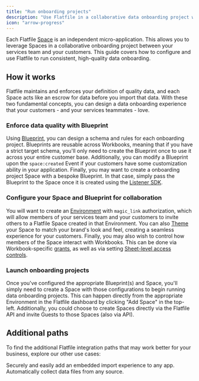 ```yaml
---
title: "Run onboarding projects"
description: "Use Flatfile in a collaborative data onboarding project with your customer."
icon: "arrow-progress"
---
```


Each Flatfile <Tooltip tip="A micro-application...">[Space](../concepts/spaces)</Tooltip> is an independent micro-application. This allows you to leverage Spaces in a collaborative onboarding project between your services team and your customers. This guide covers how to configure and use Flatfile to run consistent, high-quality data onboarding.

## How it works

Flatfile maintains and enforces your definition of quality data, and each Space acts like an escrow for data before you import that data.
With these two fundamental concepts, you can design a data onboarding experience that your customers - and your services teammates - love.

### Enforce data quality with Blueprint

Using <Tooltip tip="A Data Definition Language...">[Blueprint](../blueprint/overview)</Tooltip>, you can design a schema and rules for each onboarding project. 
Blueprints are reusable across Workbooks, meaning that if you have a strict target schema, you'll only need to create the Blueprint once to use it across your entire customer base.
Additionally, you can modify a Blueprint upon the `space:created` Event if your customers have some customization ability in your application.
Finally, you may want to create a onboarding project Space with a bespoke Blueprint. In that case, simply pass the Blueprint to the Space once it is created using the <Tooltip tip="Listening and responding to Events">[Listener SDK](../concepts/events#building-with-events)</Tooltip>. 

### Configure your Space and Blueprint for collaboration

You will want to create an <Tooltip tip="Isolated entities to create and test configurations">[Environment](../developer-tools/environment)</Tooltip> with `magic_link` authorization, which will allow members of your services team and your customers to invite others to a Flatfile Space created in that Environment. 
You can also <Tooltip tip="Learn how to customize your Space">[Theme](../guides/theming)</Tooltip> your Space to match your brand's look and feel, creating a seamless experience for your customers. 
Finally, you may also wish to control how members of the Space interact with Workbooks. This can be done via Workbook-specific <Tooltip tip="Guest permissions">[grants](../developer-tools/security/roles-and-permissions#guest-roles)</Tooltip>, as well as via setting <Tooltip tip="Restricting access to a sheet">[Sheet-level access controls](../blueprint/access)</Tooltip>.

### Launch onboarding projects

Once you've configured the appropriate Blueprint(s) and Space, you'll simply need to create a Space with those configurations to begin running data onboarding projects. 
This can happen directly from the appropriate Environment in the Flatfile dashboard by clicking "Add Space" in the top-left. 
Additionally, you could choose to create Spaces directly via the Flatfile API and invite Guests to those Spaces (also via API). 

## Additional paths

To find the additional Flatfile integration paths that may work better for your business, explore our other use cases:

<CardGroup cols={2}>
    <Card title="Embed in your app" icon="person-to-portal" href="/use-cases/embedding" >
    Securely and easily add an embedded import experience to any app.
  </Card>
  <Card title="Setup headless file feeds" icon="bolt-auto" href="../use-cases/headless" >
    Automatically collect data files from any source.
  </Card>
</CardGroup>
